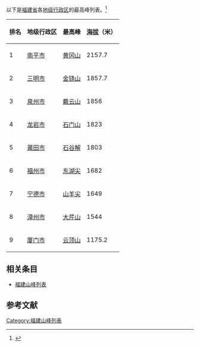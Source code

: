 {{Onesource|time=2021-04-19T18:09:58+00:00}}
以下是[[福建省|福建省]]各[[地级行政区|地级行政区]]的最高峰列表。<ref>{{cite web | url = https://baijiahao.baidu.com/s?id=1612546383491764896 | title = 盘点福建各市最高的山 | publisher = 散寒苏}}</ref>
{| class="wikitable sortable"
|-
! 排名
! 地级行政区
! 最高峰
! [[海拔|海拔]]（米）
|-
| 1 || [[南平市|南平市]] || [[黄冈山|黄冈山]] || 2157.7
|-
| 2 || [[三明市|三明市]] || [[金铙山|金铙山]] || 1857.7
|-
| 3 || [[泉州市|泉州市]] || [[戴云山|戴云山]] || 1856
|-
| 4 || [[龙岩市|龙岩市]] || [[石门山|石门山]] || 1823
|-
| 5 || [[莆田市|莆田市]] || [[石谷解|石谷解]] || 1803
|-
| 6 || [[福州市|福州市]] || [[东湖尖|东湖尖]] || 1682
|-
| 7 || [[宁德市|宁德市]] || [[山羊尖|山羊尖]] || 1649
|-
| 8 || [[漳州市|漳州市]] || [[大芹山|大芹山]] || 1544
|-
| 9 || [[厦门市|厦门市]] || [[云顶山|云顶山]] || 1175.2
|}

== 相关条目 ==
* [[福建山峰列表|福建山峰列表]]

== 参考文献 ==
{{reflist}}

[[Category:福建山峰列表|Category:福建山峰列表]]